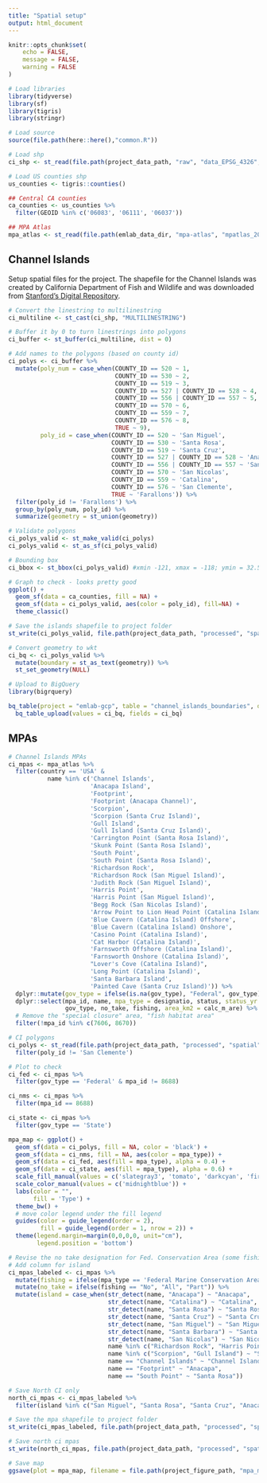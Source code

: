 ```yaml
---
title: "Spatial setup"
output: html_document
---
```


```r
knitr::opts_chunk$set(
	echo = FALSE,
	message = FALSE,
	warning = FALSE
)
```

```r
# Load libraries
library(tidyverse)
library(sf)
library(tigris)
library(stringr)

# Load source
source(file.path(here::here(),"common.R"))

# Load shp 
ci_shp <- st_read(file.path(project_data_path, "raw", "data_EPSG_4326", "california_islands.shp"))

# Load US counties shp 
us_counties <- tigris::counties()

## Central CA counties 
ca_counties <- us_counties %>% 
  filter(GEOID %in% c('06083', '06111', '06037'))

## MPA Atlas 
mpa_atlas <- st_read(file.path(emlab_data_dir, "mpa-atlas", "mpatlas_20201223_clean", "mpatlas_20201223_clean.shp"))
```

## Channel Islands 

Setup spatial files for the project. The shapefile for the Channel Islands was created by California Department of Fish and Wildlife and was downloaded from [Stanford's Digital Repository](https://purl.stanford.edu/nd958xt7750).  

```r
# Convert the linestring to multilinestring
ci_multiline <- st_cast(ci_shp, "MULTILINESTRING")

# Buffer it by 0 to turn linestrings into polygons 
ci_buffer <- st_buffer(ci_multiline, dist = 0)

# Add names to the polygons (based on county id)
ci_polys <- ci_buffer %>% 
  mutate(poly_num = case_when(COUNTY_ID == 520 ~ 1,
                              COUNTY_ID == 530 ~ 2,
                              COUNTY_ID == 519 ~ 3,
                              COUNTY_ID == 527 | COUNTY_ID == 528 ~ 4,
                              COUNTY_ID == 556 | COUNTY_ID == 557 ~ 5,
                              COUNTY_ID == 570 ~ 6,
                              COUNTY_ID == 559 ~ 7,
                              COUNTY_ID == 576 ~ 8,
                              TRUE ~ 9),
         poly_id = case_when(COUNTY_ID == 520 ~ 'San Miguel',
                             COUNTY_ID == 530 ~ 'Santa Rosa',
                             COUNTY_ID == 519 ~ 'Santa Cruz',
                             COUNTY_ID == 527 | COUNTY_ID == 528 ~ 'Anacapa',
                             COUNTY_ID == 556 | COUNTY_ID == 557 ~ 'Santa Barbara',
                             COUNTY_ID == 570 ~ 'San Nicolas',
                             COUNTY_ID == 559 ~ 'Catalina',
                             COUNTY_ID == 576 ~ 'San Clemente',
                             TRUE ~ 'Farallons')) %>% 
  filter(poly_id != 'Farallons') %>% 
  group_by(poly_num, poly_id) %>% 
  summarize(geometry = st_union(geometry))

# Validate polygons 
ci_polys_valid <- st_make_valid(ci_polys)
ci_polys_valid <- st_as_sf(ci_polys_valid)

# Bounding box 
ci_bbox <- st_bbox(ci_polys_valid) #xmin -121, xmax = -118; ymin = 32.5, ymax=34.5

# Graph to check - looks pretty good 
ggplot() + 
  geom_sf(data = ca_counties, fill = NA) + 
  geom_sf(data = ci_polys_valid, aes(color = poly_id), fill=NA) + 
  theme_classic()
```

```r
# Save the islands shapefile to project folder
st_write(ci_polys_valid, file.path(project_data_path, "processed", "spatial", "channel_islands.shp"))

# Convert geometry to wkt
ci_bq <- ci_polys_valid %>% 
  mutate(boundary = st_as_text(geometry)) %>% 
  st_set_geometry(NULL)

# Upload to BigQuery
library(bigrquery)

bq_table(project = "emlab-gcp", table = "channel_islands_boundaries", dataset = "boi_dive_project") %>%
  bq_table_upload(values = ci_bq, fields = ci_bq)
```

## MPAs

```r
# Channel Islands MPAs
ci_mpas <- mpa_atlas %>% 
  filter(country == 'USA' & 
           name %in% c('Channel Islands', 
                       'Anacapa Island',
                       'Footprint',
                       'Footprint (Anacapa Channel)',
                       'Scorpion',
                       'Scorpion (Santa Cruz Island)',
                       'Gull Island',
                       'Gull Island (Santa Cruz Island)',
                       'Carrington Point (Santa Rosa Island)',
                       'Skunk Point (Santa Rosa Island)',
                       'South Point',
                       'South Point (Santa Rosa Island)',
                       'Richardson Rock',
                       'Richardson Rock (San Miguel Island)',
                       'Judith Rock (San Miguel Island)',
                       'Harris Point',
                       'Harris Point (San Miguel Island)',
                       'Begg Rock (San Nicolas Island)',
                       'Arrow Point to Lion Head Point (Catalina Island)',
                       'Blue Cavern (Catalina Island) Offshore',
                       'Blue Cavern (Catalina Island) Onshore',
                       'Casino Point (Catalina Island)',
                       'Cat Harbor (Catalina Island)',
                       'Farnsworth Offshore (Catalina Island)',
                       'Farnsworth Onshore (Catalina Island)',
                       "Lover's Cove (Catalina Island)",
                       'Long Point (Catalina Island)',
                       'Santa Barbara Island',
                       'Painted Cave (Santa Cruz Island)')) %>% 
  dplyr::mutate(gov_type = ifelse(is.na(gov_type), "Federal", gov_type)) %>% 
  dplyr::select(mpa_id, name, mpa_type = designatio, status, status_yr = status_yea, 
                gov_type, no_take, fishing, area_km2 = calc_m_are) %>% 
  # Remove the "special closure" area, "fish habitat area" 
  filter(!mpa_id %in% c(7606, 8670))

# CI polygons
ci_polys <- st_read(file.path(project_data_path, "processed", "spatial", "channel_islands.shp")) %>% 
  filter(poly_id != 'San Clemente')

# Plot to check 
ci_fed <- ci_mpas %>% 
  filter(gov_type == 'Federal' & mpa_id != 8688) 

ci_nms <- ci_mpas %>% 
  filter(mpa_id == 8688)

ci_state <- ci_mpas %>% 
  filter(gov_type == 'State')

mpa_map <- ggplot() + 
  geom_sf(data = ci_polys, fill = NA, color = 'black') + 
  geom_sf(data = ci_nms, fill = NA, aes(color = mpa_type)) + 
  geom_sf(data = ci_fed, aes(fill = mpa_type), alpha = 0.4) + 
  geom_sf(data = ci_state, aes(fill = mpa_type), alpha = 0.6) + 
  scale_fill_manual(values = c('slategray3', 'tomato', 'darkcyan', 'firebrick')) +
  scale_color_manual(values = c('midnightblue')) + 
  labs(color = "",
       fill = 'Type') + 
  theme_bw() + 
  # move color legend under the fill legend 
  guides(color = guide_legend(order = 2),
         fill = guide_legend(order = 1, nrow = 2)) +
  theme(legend.margin=margin(0,0,0,0, unit="cm"),
        legend.position = 'bottom')
```

```r
# Revise the no take designation for Fed. Conservation Area (some fishing allowed)
# Add column for island 
ci_mpas_labeled <- ci_mpas %>% 
  mutate(fishing = ifelse(mpa_type == 'Federal Marine Conservation Area', 'Some Restrictions', fishing)) %>% 
  mutate(no_take = ifelse(fishing == "No", "All", "Part")) %>%
  mutate(island = case_when(str_detect(name, "Anacapa") ~ "Anacapa",
                            str_detect(name, "Catalina") ~ "Catalina",
                            str_detect(name, "Santa Rosa") ~ "Santa Rosa",
                            str_detect(name, "Santa Cruz") ~ "Santa Cruz",
                            str_detect(name, "San Miguel") ~ "San Miguel",
                            str_detect(name, "Santa Barbara") ~ "Santa Barbara",
                            str_detect(name, "San Nicolas") ~ "San Nicolas",
                            name %in% c("Richardson Rock", "Harris Point") ~ "San Miguel",
                            name %in% c("Scorpion", "Gull Island") ~ "Santa Cruz",
                            name == "Channel Islands" ~ "Channel Islands",
                            name == "Footprint" ~ "Anacapa",
                            name == "South Point" ~ "Santa Rosa"))

# Save North CI only
north_ci_mpas <- ci_mpas_labeled %>% 
  filter(island %in% c("San Miguel", "Santa Rosa", "Santa Cruz", "Anacapa"))
```


```r
# Save the mpa shapefile to project folder
st_write(ci_mpas_labeled, file.path(project_data_path, "processed", "spatial", "channel_islands_mpas.shp"))

# Save north ci mpas
st_write(north_ci_mpas, file.path(project_data_path, "processed", "spatial", "north_channel_islands_mpas.shp"))

# Save map 
ggsave(plot = mpa_map, filename = file.path(project_figure_path, "mpa_map.png"))
```



